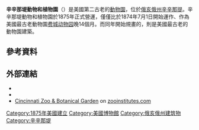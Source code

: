 {{Infobox zoo
|zoo_name=辛辛那堤動物和植物園
|image=Cincinnati Zoo.jpg
|location={{USA}}[[俄亥俄州|俄亥俄州]][[辛辛那提|辛辛那提]]
|coordinates={{Coord|39.145|N|84.508|W|display=inline,title|source:nlwiki}}
|area={{Convert|75|acre}}<ref>{{cite book | url=http://books.google.com/books?id=-I6TgnxWnj8C&lpg=PA491&dq=cincinnati%20museums%20attractions&pg=PA491#v=onepage&q=cincinnati%20museums%20attractions&f=false | title=Frommer's USA | publisher=John Wiley & Sons | date=Feb 17, 2009 | accessdate=2013-05-09 | author=Baird, David et al | pages=491}}</ref>
|date_opened=1875<ref name="zoo_about"/>
|num_animals= 1,896
|num_species=500+<ref name="zoo_about"/>
|annual_visitors=1.2 million+<ref name="zoo_about"/>
|members={{le|美國動物園暨水族館協會|Association of Zoos and Aquariums|AZA}},<ref name="aza_list"/> [[世界動物園暨水族館協會|WAZA]]<ref name="waza_list"/>
|website={{URL|http://www.cincinnatizoo.org}}
}}
'''辛辛那堤動物和植物園'''（{{Lang-en|Cincinnati Zoo and Botanical Garden}}）是美國第二古老的[[動物園|動物園]]，位於[[俄亥俄州|俄亥俄州]][[辛辛那提|辛辛那提]]。辛辛那堤動物和植物園於1875年正式營運，僅僅比於1874年7月1日開始運作、作為美國最古老動物園[[费城动物园|费城动物园]]晚14個月。而同年開始規畫的{{Link-en|辛辛那提動物園歷史建築|Cincinnati Zoo Historic Structures|爬蟲館}}，則是美國最古老的動物園建築。

== 參考資料 ==
{{Reflist|refs=

<ref name="zoo_about">
{{Cite web
|url=http://cincinnatizoo.org/about-us/history-and-vision/
|title=History, Mission, and Vision
|work=cincinnatizoo.org
|publisher=Cincinnati Zoo
|accessdate=22 July 2011
}}</ref>

<ref name="aza_list">
{{ZooOrg|aza|zoos|accessdate=4 September 2011}}
</ref>

<ref name="waza_list">
{{ZooOrg|waza|zoos|accessdate=4 September 2011}}
</ref>

}}

== 外部連結 ==
*{{Commons category-inline|Cincinnati Zoo and Botanical Garden}}
*{{Official website|http://cincinnatizoo.org}}
*[https://zooinstitutes.com/zooinstitutes/cincinnati-zoo-amp-botanical-garden-58.html Cincinnati Zoo & Botanical Garden] on [http://Zooinstitutes.com zooinstitutes.com]

{{動物園}}

[[Category:1875年美國建立|Category:1875年美國建立]]
[[Category:美國博物館|Category:美國博物館]]
[[Category:俄亥俄州建筑物|Category:俄亥俄州建筑物]]
[[Category:辛辛那堤|Category:辛辛那堤]]